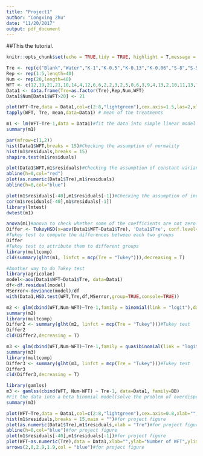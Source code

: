 ```yaml
---
title: "Project1"
author: "Congxing Zhu"
date: "11/20/2017"
output: pdf_document
---
```


##This the tutorial.
```r
knitr::opts_chunk$set(echo = TRUE,tidy = TRUE, highlight = T,message = F, warning = F)
```

```r
Tre <- rep(c("Blank","Water","K-1","K-0.5","K-0.13","K-0.06","S-8","S-5"), each=5)
Rep <- rep(1:5,length=40)
Num <- rep(20,length=40)
WFT <- c(12,19,21,21,10,14,4,12,6,6,2,2,3,2,5,0,6,3,9,4,13,2,10,11,13,7,  5,10,6,7,3,0,1,2,3,4,3,5,0,2)
Data1 <- data.frame(Tre=as.factor(Tre),Rep,Num,WFT)
Data1$Num[Data1$WFT>20] <- 21
```

```r
plot(WFT~Tre,data = Data1,col=c(2:8,"lightgreen"),cex.axis=1.5,las=2,xlab="",ylab="Number of WFT")
tapply(WFT, Tre, mean,data=Data1) # mean of the treatments
```


```r
m1 <- lm(WFT~Tre-1,data = Data1)#fit the data into simple linear model
summary(m1)
```

```r
par(mfrow=c(1,2))
hist(Data1$WFT,breaks = 15)#Checking the assumption of normality
hist(m1$residuals,breaks = 15)
shapiro.test(m1$residuals)
```

```r
plot(Data1$WFT,m1$residuals)#Checking the assumption of constant variance
abline(h=0,col="red")
plot(as.numeric(Data1$Tre),m1$residuals)
abline(h=0,col="blue")
```

```r
plot(m1$residuals[-40],m1$residuals[-1])#Checking the assumption of independence
cor(m1$residuals[-40],m1$residuals[-1])
library(lmtest)
dwtest(m1)
```


```r
anova(m1)#anova to check whether some of the coefficients are not zero
Differ <- TukeyHSD(x=aov(Data1$WFT~Data1$Tre), 'Data1$Tre', conf.level=0.95)
#Tukey test to compute the differences between each two groups 
Differ
#Tukey test to attribute them to different groups
library(multcomp)
cld(summary(glht(m1, linfct = mcp(Tre = "Tukey"))),decreasing = T)

```


```r
#Another way to do Tukey test
library(agricolae)
model<-aov(Data1$WFT~Data1$Tre, data=Data1)
df<-df.residual(model)
MSerror<-deviance(model)/df
with(Data1,HSD.test(WFT,Tre,df,MSerror,group=TRUE,console=TRUE))

```




```r
m2 <- glm(cbind(WFT,Num-WFT)~Tre-1,family = binomial(link = "logit"),data = Data1)#Fit the data into a binomial model(overdispersion)
summary(m2)
library(multcomp)
Differ2 <- summary(glht(m2, linfct = mcp(Tre = "Tukey")))#Tukey test
Differ2
cld(Differ2,decreasing = T)
```


```r
m3 <- glm(cbind(WFT,Num-WFT)~Tre-1,family = quasibinomial(link = "logit"),data = Data1)#Fit the data into a quasibinomial model(overdispersion)
summary(m3)
library(multcomp)
Differ3 <- summary(glht(m3, linfct = mcp(Tre = "Tukey")))#Tukey test
Differ3
cld(Differ3,decreasing = T)
```


```r
library(gamlss) 
m3 <- gamlss(cbind(WFT, Num-WFT) ~ Tre-1, data=Data1, family=BB)
#Fit the data into a beta binomial model(solve the problem of overdispersion in binomial model)
summary(m3)
```




```r
plot(WFT~Tre,data = Data1,col=c(2:8,"lightgreen"),cex.axis=0.8,xlab="",ylab="Number of WFT")#for project figure 
hist(m1$residuals,breaks = 15,main = "")#for project figure 
plot(as.numeric(Data1$Tre),m1$residuals,xlab = "Tre")#for project figure 
abline(h=0,col="blue")#for project figure 
plot(m1$residuals[-40],m1$residuals[-1])#for project figure 
plot(WFT~as.numeric(Tre),data = Data1,xlab="",ylab="Number of WFT",ylim=c(-2,25))#for project figure 
arrows(2,0,2.9,1.9,col = "blue")#for project figure 
```




























